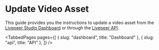 
<head>
  <title>Update Video Asset | Livepeer Studio Docs</title>
  <meta
    property="og:title"
    content="Update Video Asset | Livepeer Studio Docs"
  />
</head>

# Update Video Asset

This guide provides you the instructions to update a video asset from the
[Livepeer Studio Dashboard](./dashboard) or through the [Livepeer API](./api).

<TabbedPages
  pages={[
    { slug: "dashboard", title: "Dashboard" },
    { slug: "api", title: "API" },
  ]}
/>
